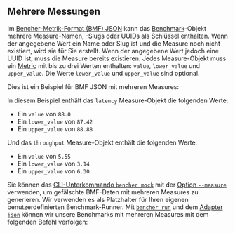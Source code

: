 
## Mehrere Messungen

Im [Bencher-Metrik-Format (BMF) JSON][bmf] kann das [Benchmark][benchmark]-Objekt mehrere [Measure][measure]-Namen, -Slugs oder UUIDs als Schlüssel enthalten. Wenn der angegebene Wert ein Name oder Slug ist und die Measure noch nicht existiert, wird sie für Sie erstellt. Wenn der angegebene Wert jedoch eine UUID ist, muss die Measure bereits existieren. Jedes Measure-Objekt muss ein [Metric][metric] mit bis zu drei Werten enthalten: `value`, `lower_value` und `upper_value`. Die Werte `lower_value` und `upper_value` sind optional.

Dies ist ein Beispiel für BMF JSON mit mehreren Measures:

<BmfMultiExample />

In diesem Beispiel enthält das `latency` Measure-Objekt die folgenden Werte:

- Ein `value` von `88.0`
- Ein `lower_value` von `87.42`
- Ein `upper_value` von `88.88`

Und das `throughput` Measure-Objekt enthält die folgenden Werte:

- Ein `value` von `5.55`
- Ein `lower_value` von `3.14`
- Ein `upper_value` von `6.30`

Sie können das [CLI-Unterkommando `bencher mock`][bencher mock] mit der [Option `--measure`][measure option] verwenden, um gefälschte BMF-Daten mit mehreren Measures zu generieren. Wir verwenden es als Platzhalter für Ihren eigenen benutzerdefinierten Benchmark-Runner. Mit <code><a href="/de/docs/explanation/bencher-run/">bencher run</a></code> und dem [Adapter `json`][json adapter] können wir unsere Benchmarks mit mehreren Measures mit dem folgenden Befehl verfolgen:

<RunCmdMultiExample />

[bmf]: /de/docs/reference/bencher-metric-format/
[benchmark]: /de/docs/explanation/benchmarking/#benchmark
[measure]: /de/docs/explanation/benchmarking/#measure
[metric]: /de/docs/explanation/benchmarking/#metric
[bencher mock]: /de/docs/reference/bencher-metric-format/#bencher-mock
[measure option]: /de/docs/reference/bencher-metric-format/#--measure-measure
[json adapter]: /de/docs/explanation/adapters/#-json